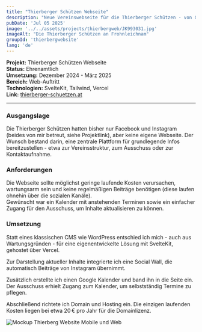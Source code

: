 ```yaml
---
title: "Thierberger Schützen Webseite"
description: "Neue Vereinswebseite für die Thierberger Schützen - von Grund auf mit SvelteKit entwickelt, inklusive Social Wall & Terminkalender"
pubDate: 'Jul 05 2025'
image: '../../assets/projects/thierbergweb/JK993031.jpg'
imageAlt: "Die Thierberger Schützen an Frohnleichnam"
groupId: 'thierbergwebsite'
lang: 'de'
---
```


**Projekt:** Thierberger Schützen Webseite  
**Status:** Ehrenamtlich  
**Umsetzung:** Dezember 2024 - März 2025  
**Bereich:** Web-Auftritt  
**Technologien:** SvelteKit, Tailwind, Vercel  
**Link:** <a href="https://thierberger-schuetzen.at" target="_blank" rel="noopener noreferrer">thierberger-schuetzen.at</a>

---

### Ausgangslage

Die Thierberger Schützen hatten bisher nur Facebook und Instagram (beides von mir betreut, siehe Projektlink), aber keine eigene Webseite. Der Wunsch bestand darin, eine zentrale Plattform für grundlegende Infos bereitzustellen - etwa zur Vereinsstruktur, zum Ausschuss oder zur Kontaktaufnahme.

### Anforderungen

Die Webseite sollte möglichst geringe laufende Kosten verursachen, wartungsarm sein und keine regelmäßigen Beiträge benötigen (diese laufen ohnehin über die sozialen Kanäle).  
Gewünscht war ein Kalender mit anstehenden Terminen sowie ein einfacher Zugang für den Ausschuss, um Inhalte aktualisieren zu können.

### Umsetzung

Statt eines klassischen CMS wie WordPress entschied ich mich - auch aus Wartungsgründen - für eine eigenentwickelte Lösung mit SvelteKit, gehostet über Vercel.

Zur Darstellung aktueller Inhalte integrierte ich eine Social Wall, die automatisch Beiträge von Instagram übernimmt.

Zusätzlich erstellte ich einen Google Kalender und band ihn in die Seite ein. Der Ausschuss erhielt Zugang zum Kalender, um selbstständig Termine zu pflegen.

Abschließend richtete ich Domain und Hosting ein. Die einzigen laufenden Kosten liegen bei etwa 20 € pro Jahr für die Domainlizenz.



<div class="post-image-grid">
 <Image src={Mockup} alt="Mockup Thierberg Website Mobile und Web" />

</div>